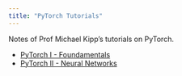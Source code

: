 ```yaml
---
title: "PyTorch Tutorials"
---
```


Notes of Prof Michael Kipp's tutorials on PyTorch. 

- [PyTorch I - Foundamentals](https://michaelkipp.de/deeplearning/PyTorch_I.html)
- [PyTorch II - Neural Networks](https://michaelkipp.de/deeplearning/PyTorch_II.html)

